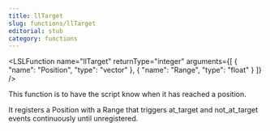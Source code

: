 ```yaml
---
title: llTarget
slug: functions/llTarget
editorial: stub
category: functions
---
```


<LSLFunction
	name="llTarget"
	returnType="integer"
	arguments={[
	{
		"name": "Position",
		"type": "vector"
	},
	{
		"name": "Range",
		"type": "float"
	}
]}
/>

This function is to have the script know when it has reached a position.

It registers a Position with a Range that triggers at_target and not_at_target events continuously until unregistered.
